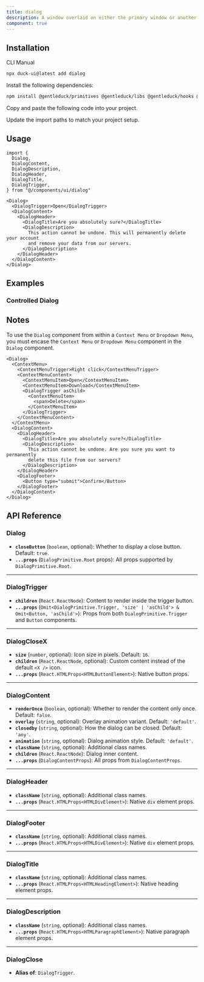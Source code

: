 ```yaml
---
title: dialog
description: A window overlaid on either the primary window or another dialog window, rendering the content underneath inert.
component: true
---
```


<ComponentPreview
  name="dialog-1"
  description="A dialog for editing profile details."
/>

## Installation

<Tabs defaultValue="cli">

<TabsList>
  <TabsTrigger value="cli">CLI</TabsTrigger>
  <TabsTrigger value="manual">Manual</TabsTrigger>
</TabsList>
<TabsContent value="cli">

```bash
npx duck-ui@latest add dialog
```

</TabsContent>

<TabsContent value="manual">

<Steps>

<Step>Install the following dependencies:</Step>

```bash
npm install @gentleduck/primitives @gentleduck/libs @gentleduck/hooks @gentleduck/motion
```

<Step>Copy and paste the following code into your project.</Step>

<ComponentSource name="dialog" title="components/ui/dialog.tsx" />

<Step>Update the import paths to match your project setup.</Step>

</Steps>

</TabsContent>

</Tabs>

## Usage

```tsx 
import {
  Dialog,
  DialogContent,
  DialogDescription,
  DialogHeader,
  DialogTitle,
  DialogTrigger,
} from "@/components/ui/dialog"
```

```tsx
<Dialog>
  <DialogTrigger>Open</DialogTrigger>
  <DialogContent>
    <DialogHeader>
      <DialogTitle>Are you absolutely sure?</DialogTitle>
      <DialogDescription>
        This action cannot be undone. This will permanently delete your account
        and remove your data from our servers.
      </DialogDescription>
    </DialogHeader>
  </DialogContent>
</Dialog>
```

## Examples

### Controlled Dialog 

<ComponentPreview name="dialog-2" />

## Notes

To use the `Dialog` component from within a `Context Menu` or `Dropdown Menu`, you must encase the `Context Menu` or
`Dropdown Menu` component in the `Dialog` component.

```tsx {1, 26}
<Dialog>
  <ContextMenu>
    <ContextMenuTrigger>Right click</ContextMenuTrigger>
    <ContextMenuContent>
      <ContextMenuItem>Open</ContextMenuItem>
      <ContextMenuItem>Download</ContextMenuItem>
      <DialogTrigger asChild>
        <ContextMenuItem>
          <span>Delete</span>
        </ContextMenuItem>
      </DialogTrigger>
    </ContextMenuContent>
  </ContextMenu>
  <DialogContent>
    <DialogHeader>
      <DialogTitle>Are you absolutely sure?</DialogTitle>
      <DialogDescription>
        This action cannot be undone. Are you sure you want to permanently
        delete this file from our servers?
      </DialogDescription>
    </DialogHeader>
    <DialogFooter>
      <Button type="submit">Confirm</Button>
    </DialogFooter>
  </DialogContent>
</Dialog>
```

## API Reference

### **Dialog**

* **`closeButton`** (`boolean`, optional): Whether to display a close button. Default: `true`.
* **`...props`** (`DialogPrimitive.Root` props): All props supported by `DialogPrimitive.Root`.

---

### **DialogTrigger**

* **`children`** (`React.ReactNode`): Content to render inside the trigger button.
* **`...props`** (`Omit<DialogPrimitive.Trigger, 'size' | 'asChild'> & Omit<Button, 'asChild'>`): Props from both `DialogPrimitive.Trigger` and `Button` components.

---

### **DialogCloseX**

* **`size`** (`number`, optional): Icon size in pixels. Default: `16`.
* **`children`** (`React.ReactNode`, optional): Custom content instead of the default `<X />` icon.
* **`...props`** (`React.HTMLProps<HTMLButtonElement>`): Native button props.

---

### **DialogContent**

* **`renderOnce`** (`boolean`, optional): Whether to render the content only once. Default: `false`.
* **`overlay`** (`string`, optional): Overlay animation variant. Default: `'default'`.
* **`closedby`** (`string`, optional): How the dialog can be closed. Default: `'any'`.
* **`animation`** (`string`, optional): Dialog animation style. Default: `'default'`.
* **`className`** (`string`, optional): Additional class names.
* **`children`** (`React.ReactNode`): Dialog inner content.
* **`...props`** (`DialogContentProps`): All props from `DialogContentProps`.

---

### **DialogHeader**

* **`className`** (`string`, optional): Additional class names.
* **`...props`** (`React.HTMLProps<HTMLDivElement>`): Native `div` element props.

---

### **DialogFooter**

* **`className`** (`string`, optional): Additional class names.
* **`...props`** (`React.HTMLProps<HTMLDivElement>`): Native `div` element props.

---

### **DialogTitle**

* **`className`** (`string`, optional): Additional class names.
* **`...props`** (`React.HTMLProps<HTMLHeadingElement>`): Native heading element props.

---

### **DialogDescription**

* **`className`** (`string`, optional): Additional class names.
* **`...props`** (`React.HTMLProps<HTMLParagraphElement>`): Native paragraph element props.

---

### **DialogClose**

* **Alias of**: `DialogTrigger`.

